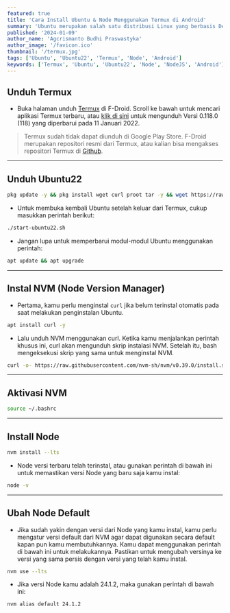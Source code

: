 ```yaml
---
featured: true
title: 'Cara Install Ubuntu & Node Menggunakan Termux di Android'
summary: 'Ubuntu merupakan salah satu distribusi Linux yang berbasis Debian.'
published: '2024-01-09'
author_name: 'Agcrismanto Budhi Praswastyka'
author_image: '/favicon.ico'
thumbnail: '/termux.jpg'
tags: ['Ubuntu', 'Ubuntu22', 'Termux', 'Node', 'Android']
keywords: ['Termux', 'Ubuntu', 'Ubuntu22', 'Node', 'NodeJS', 'Android']
---
```

## Unduh Termux
- Buka halaman unduh <a href="https://aghea.site/termux" target="_blank">Termux</a> di F-Droid. Scroll ke bawah untuk mencari aplikasi Termux terbaru, atau <a href="https://aghea.site/termuxdl" target="_blank">klik di sini</a> untuk mengunduh Versi 0.118.0 (118) yang diperbarui pada 11 Januari 2022.

> Termux sudah tidak dapat diunduh di Google Play Store. F-Droid merupakan repositori resmi dari Termux, atau kalian bisa mengakses repositori Termux di <a href="https://github.com/termux/termux-app/releases" target="_blank">Github</a>.

---

## Unduh Ubuntu22

```bash
pkg update -y && pkg install wget curl proot tar -y && wget https://raw.githubusercontent.com/agcrisbp/LinuxAndroid/master/Installer/Ubuntu22/ubuntu22.sh -O ubuntu22.sh && chmod +x ubuntu22.sh && bash ubuntu22.sh
```

- Untuk membuka kembali Ubuntu setelah keluar dari Termux, cukup masukkan perintah berikut:
```bash
./start-ubuntu22.sh
```

- Jangan lupa untuk memperbarui modul-modul Ubuntu menggunakan perintah:
```bash
apt update && apt upgrade
```

---

## Instal NVM (Node Version Manager)
- Pertama, kamu perlu menginstal `curl` jika belum terinstal otomatis pada saat melakukan penginstalan Ubuntu.

```bash
apt install curl -y
```

- Lalu unduh NVM menggunakan curl. Ketika kamu menjalankan perintah khusus ini, curl akan mengunduh skrip instalasi NVM. Setelah itu, bash mengeksekusi skrip yang sama untuk menginstal NVM.

```bash
curl -o- https://raw.githubusercontent.com/nvm-sh/nvm/v0.39.0/install.sh | bash
```

---

## Aktivasi NVM
```bash
source ~/.bashrc
```

---

## Install Node

```bash
nvm install --lts
```

- Node versi terbaru telah terinstal, atau gunakan perintah di bawah ini untuk memastikan versi Node yang baru saja kamu instal:

```bash
node -v
```

---

## Ubah Node Default

- Jika sudah yakin dengan versi dari Node yang kamu instal, kamu perlu mengatur versi default dari NVM agar dapat digunakan secara default kapan pun kamu membutuhkannya. Kamu dapat menggunakan perintah di bawah ini untuk melakukannya. Pastikan untuk mengubah versinya ke versi yang sama persis dengan versi yang telah kamu instal.

```bash
nvm use --lts
```

- Jika versi Node kamu adalah 24.1.2, maka gunakan perintah di bawah ini:

```bash
nvm alias default 24.1.2
```
